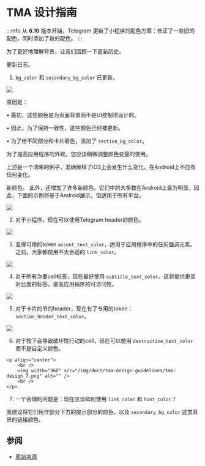 # TMA 设计指南

:::info
从 **6.10** 版本开始，Telegram 更新了小程序的配色方案：修正了一些旧的配色，同时添加了新的配色。
:::

为了更好地理解背景，让我们回顾一下更新历史。



更新日志。
1. `bg_color` 和 `secondary_bg_color` 已更新。

![](/img/docs/tma-design-guidelines/tma-design_1.png)


原因是：

• 最初，这些颜色是为页面背景而不是UI控制项设计的。

• 因此，为了保持一致性，这些颜色已经被更新。

• 为了给不同部分和卡片着色，添加了 `section_bg_color`。

为了提高应用程序的外观，您应该稍微调整颜色变量的使用。

上述是一个清晰的例子，准确解释了iOS上会发生什么变化。在Android上不应有任何变化。



新颜色。
此外，还增加了许多新颜色。它们中的大多数在Android上最为明显。因此，下面的示例将基于Android展示，但适用于所有平台。

![](/img/docs/tma-design-guidelines/tma-design_2.png)

2. 对于小程序，现在可以使用Telegram header的颜色。

![](/img/docs/tma-design-guidelines/tma-design_3.png)


3. 变得可用的token `accent_text_color`，适用于应用程序中的任何强调元素。之前，大家都使用不太合适的 `link_color`。

![](/img/docs/tma-design-guidelines/tma-design_4.png)

4. 对于所有次要cell标签，现在最好使用 `subtitle_text_color`。这将提供更高对比度的标签，提高应用程序的可访问性。

![](/img/docs/tma-design-guidelines/tma-design_5.png)


5. 对于卡片的节的header，现在有了专用的token：`section_header_text_color`。

![](/img/docs/tma-design-guidelines/tma-design_6.png)


6. 对于按下会导致破坏性行动的cell，现在可以使用 `destructive_text_color` 而不是自定义颜色。

````mdx-code-block
<p align="center">
    <br />
    <img width="360" src="/img/docs/tma-design-guidelines/tma-design_7.png" alt="" />
    <br />
</p>
````


7. 一个合理的问题是：现在应该如何使用 `link_color` 和 `hint_color`？

我建议将它们用作部分下方的提示部分的颜色，以及 `secondary_bg_color` 这类背景的链接颜色。


## 参阅

* [原始来源](https://telegra.ph/Changes-in-Color-Variables-for-Telegram-Mini-Apps-11-20)